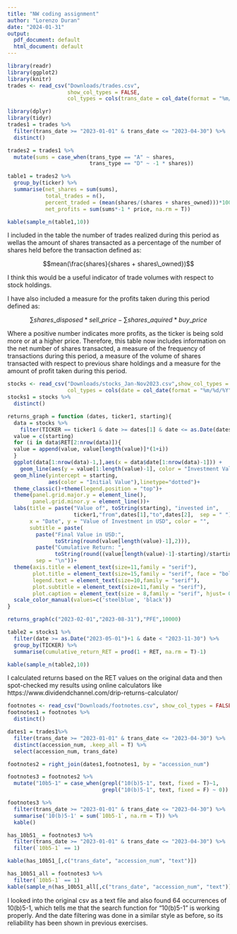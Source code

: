 ```yaml
---
title: "NW coding assignment"
author: "Lorenzo Duran"
date: "2024-01-31"
output:
  pdf_document: default
  html_document: default
---
```


```r
library(readr)
library(ggplot2)
library(knitr)
trades <- read_csv("Downloads/trades.csv",
                   show_col_types = FALSE, 
                   col_types = cols(trans_date = col_date(format = "%m/%d/%Y")))

```

```r
library(dplyr)
library(tidyr)
trades1 = trades %>% 
  filter(trans_date >= "2023-01-01" & trans_date <= "2023-04-30") %>% 
  distinct()

```

```r
trades2 = trades1 %>% 
  mutate(sums = case_when(trans_type == "A" ~ shares,
                          trans_type == "D" ~ -1 * shares))

```

```r
table1 = trades2 %>% 
  group_by(ticker) %>% 
  summarise(net_shares = sum(sums),
            total_trades = n(),
            percent_traded = (mean(shares/(shares + shares_owned)))*100,
            net_profits = sum(sums*-1 * price, na.rm = T))
```

```r
kable(sample_n(table1,10))
```
I included in the table the number of trades realized during this period
as wellas the amount of shares transacted as a percentage of the number
of shares held before the transaction defined as:

$$mean(\frac{shares}{shares + shares\_owned})$$

I think this would be a useful indicator of trade volumes
with respect to stock holdings. 

I have also included a measure for the profits taken
during this period defined as:

$$\sum shares\_disposed * sell\_price - \sum shares\_aquired * buy\_price$$

Where a positive number indicates more profits, as the ticker is being sold
more or at a higher price. Therefore, this table now includes information on
the net number of shares transacted, a measure of the frequency of transactions
during this period, a measure of the volume of shares transacted with respect
to previous share holdings and a measure for the amount of profit taken during
this period. 


```r
stocks <- read_csv("Downloads/stocks_Jan-Nov2023.csv",show_col_types = FALSE, 
                   col_types = cols(date = col_date(format = "%m/%d/%Y")))
stocks1 = stocks %>% 
  distinct()
```

```r
returns_graph = function (dates, ticker1, starting){
  data = stocks %>%
    filter(TICKER == ticker1 & date >= dates[1] & date <= as.Date(dates[2])+1)
  value = c(starting)
  for (i in data$RET[2:nrow(data)]){
  value = append(value, value[length(value)]*(1+i))
  }
  ggplot(data[1:nrow(data)-1,],aes(x = data$date[1:nrow(data)-1])) +
    geom_line(aes(y = value[1:length(value)-1], color = "Investment Value"))+
  geom_hline(yintercept = starting,
             aes(color = "Initial Value"),linetype="dotted")+
  theme_classic()+theme(legend.position = "top")+
  theme(panel.grid.major.y = element_line(),
        panel.grid.minor.y = element_line())+
  labs(title = paste("Value of", toString(starting), "invested in",
                     ticker1,"from",dates[1],"to",dates[2],  sep = " "),
       x = "Date", y = "Value of Investment in USD", color = "", 
       subtitle = paste(
         paste("Final Value in USD:",
               toString(round(value[length(value)-1],2))),
         paste("Cumulative Return: ",
               toString(round((value[length(value)-1]-starting)/starting, 4))),
         sep = "\n"))+
  theme(axis.title = element_text(size=11,family = "serif"),
        plot.title = element_text(size=15,family = "serif", face = "bold"),
        legend.text = element_text(size=10,family = "serif"),
        plot.subtitle = element_text(size=11,family = "serif"),
        plot.caption = element_text(size = 8,family = "serif", hjust= 0))+
  scale_color_manual(values=c('steelblue', 'black'))
}
```


```r
returns_graph(c("2023-02-01","2023-08-31"),"PFE",10000)
```
```r
table2 = stocks1 %>%
  filter(date >= as.Date("2023-05-01")+1 & date < "2023-11-30") %>% 
  group_by(TICKER) %>% 
  summarise(cumulative_return_RET = prod(1 + RET, na.rm = T)-1)
```

```r
kable(sample_n(table2,10))
```
I calculated returns based on the RET values on the original data and then
spot-checked my results using online calculators
like https://www.dividendchannel.com/drip-returns-calculator/


```r
footnotes <- read_csv("Downloads/footnotes.csv", show_col_types = FALSE)
footnotes1 = footnotes %>% 
  distinct()
```

```r
dates1 = trades1%>%
  filter(trans_date >= "2023-01-01" & trans_date <= "2023-04-30") %>%
  distinct(accession_num, .keep_all = T) %>% 
  select(accession_num, trans_date)
```

```r
footnotes2 = right_join(dates1,footnotes1, by = "accession_num")
```


```r
footnotes3 = footnotes2 %>% 
  mutate("10b5-1" = case_when(grepl("10(b)5-1", text, fixed = T)~1,
                              grepl("10(b)5-1", text, fixed = F) ~ 0))
```

```r
footnotes3 %>% 
  filter(trans_date >= "2023-01-01" & trans_date <= "2023-04-30") %>% 
  summarise('10(b)5-1' = sum(`10b5-1`, na.rm = T)) %>% 
  kable()
```

```r
has_10b51_ = footnotes3 %>% 
  filter(trans_date >= "2023-01-01" & trans_date <= "2023-04-30") %>% 
  filter(`10b5-1` == 1)
```

```r
kable(has_10b51_[,c("trans_date", "accession_num", "text")])
```
```r
has_10b51_all = footnotes3 %>%
  filter(`10b5-1` == 1)
kable(sample_n(has_10b51_all[,c("trans_date", "accession_num", "text")],10))
```

I looked into the original csv as a text file and also found 64 occurrences of
10(b)5-1, which tells me that the search function for "10(b)5-1" is working
properly. And the date filtering was done in a similar style as before,
so its reliability has been shown in previous exercises. 
